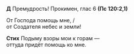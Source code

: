**Д** Премудрость! Прокимен, глас 6 **(Пс 120:2,1)**

От Господа помощь мне, /  
от Создателя небес и земли!

**Стих** Подыму взоры мои к горам —  
оттуда придёт помощь ко мне.
